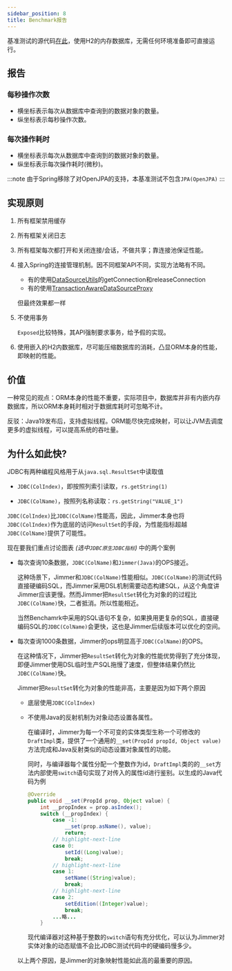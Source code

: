 ```yaml
---
sidebar_position: 8
title: Benchmark报告
---
```



基准测试的源代码[在此](https://github.com/babyfish-ct/jimmer/tree/main/benchmark)，使用H2的内存数据库，无需任何环境准备即可直接运行。

## 报告

### 每秒操作次数

- 横坐标表示每次从数据库中查询到的数据对象的数量。
- 纵坐标表示每秒操作次数。

<Benchmark type="OPS" locale="zh"/>

### 每次操作耗时

- 横坐标表示每次从数据库中查询到的数据对象的数量。
- 纵坐标表示每次操作耗时(微秒)。

<Benchmark type="TIME" locale="zh"/>

:::note
由于Spring移除了对OpenJPA的支持，本基准测试不包含`JPA(OpenJPA)`
:::

## 实现原则

1.  所有框架禁用缓存

2.  所有框架关闭日志

3.  所有框架每次都打开和关闭连接/会话，不做共享；靠连接池保证性能。

4.  接入Spring的连接管理机制。因不同框架API不同，实现方法略有不同。
    
    - 有的使用[DataSourceUtils](https://docs.spring.io/spring-framework/docs/current/javadoc-api/org/springframework/jdbc/datasource/DataSourceUtils.html)的getConnection和releaseConnection
    - 有的使用[TransactionAwareDataSourceProxy](https://docs.spring.io/spring-framework/docs/current/javadoc-api/org/springframework/jdbc/datasource/TransactionAwareDataSourceProxy.html)
    
    但最终效果都一样

5.  不使用事务
    
    `Exposed`比较特殊，其API强制要求事务，给予假的实现。

6.  使用嵌入的H2内数据库，尽可能压缩数据库的消耗，凸显ORM本身的性能，即映射的性能。

## 价值

一种常见的观点：ORM本身的性能不重要，实际项目中，数据库并非有内嵌内存数据库，所以ORM本身耗时相对于数据库耗时可忽略不计。

反驳：Java19发布后，支持虚拟线程。ORM能尽快完成映射，可以让JVM去调度更多的虚拟线程，可以提高系统的吞吐量。

## 为什么如此快?

JDBC有两种编程风格用于从`java.sql.ResultSet`中读取值

-   `JDBC(ColIndex)`，即按照列索引读取，`rs.getString(1)`

-   `JDBC(ColName)`，按照列名称读取：`rs.getString("VALUE_1")`

`JDBC(ColIndex)`比`JDBC(ColName)`性能高，因此，Jimmer本身也将`JDBC(ColIndex)`作为底层的访问`ResultSet`的手段，为性能指标超越`JDBC(ColName)`提供了可能性。

现在要我们重点讨论图表 *(选中`JDBC原生JDBC指标`)* 中的两个案例

-   每次查询10条数据，`JDBC(ColName)`和`Jimmer(Java)`的OPS接近。

    这种场景下，Jimmer和`JDBC(ColName)`性能相似。`JDBC(ColName)`的测试代码直接硬编码SQL，而Jimmer采用DSL机制需要动态构建SQL，从这个角度讲Jimmer应该更慢。然而Jimmer把`ResultSet`转化为对象的的过程比`JDBC(ColName)`快，二者抵消。所以性能相近。

    当然Benchamrk中采用的SQL语句不复杂，如果换用更复杂的SQL，直接硬编码SQL的`JDBC(ColName)`会更快，这也是Jimmer后续版本可以优化的空间。

-   每次查询1000条数据，Jimmer的ops明显高于`JDBC(ColName)`的OPS。

    在这种情况下，Jimmer把`ResultSet`转化为对象的性能优势得到了充分体现，即便Jimmer使用DSL临时生产SQL拖慢了速度，但整体结果仍然比`JDBC(ColName)`快。

    Jimmer把`ResultSet`转化为对象的性能非高，主要是因为如下两个原因
    
    -   底层使用`JDBC(ColIndex)`
    
    -   不使用Java的反射机制为对象动态设置各属性。

        在编译时，Jimmer为每一个不可变的实体类型生称一个可修改的`DraftImpl`类，提供了一个通用的`__set(PropId propId, Object value)`方法完成和Java反射类似的动态设置对象属性的功能。
        
        同时，与编译器每个属性分配一个整数作为id，`DraftImpl`类的的`__set`方法内部使用`switch`语句实现了对传入的属性id进行鉴别。以生成的Java代码为例

        ```java
        @Override
        public void __set(PropId prop, Object value) {
            int __propIndex = prop.asIndex();
            switch (__propIndex) {
                case -1:
                    __set(prop.asName(), value);
                    return;
                // highlight-next-line
                case 0:
                    setId((Long)value);
                    break;
                // highlight-next-line
                case 1:
                    setName((String)value);
                    break;
                // highlight-next-line
                case 2:
                    setEdition((Integer)value);
                    break;
                ...略...
            }
        ```

        现代编译器对这种基于整数的`switch`语句有充分优化，可以认为Jimmer对实体对象的动态赋值不会比JDBC测试代码中的硬编码慢多少。
    
    以上两个原因，是Jimmer的对象映射性能如此高的最重要的原因。

